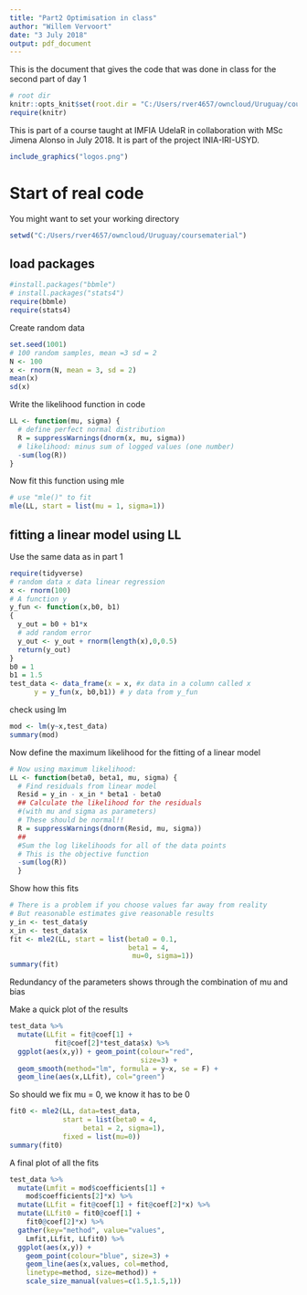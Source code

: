 ```yaml
---
title: "Part2 Optimisation in class"
author: "Willem Vervoort"
date: "3 July 2018"
output: pdf_document
---
```


This is the document that gives the code that was done in class for the second part of day 1

```r
# root dir
knitr::opts_knit$set(root.dir = "C:/Users/rver4657/owncloud/Uruguay/coursematerial")
require(knitr)
```

This is part of a course taught at IMFIA UdelaR in collaboration with MSc Jimena Alonso in July 2018. It is part of the project INIA-IRI-USYD.

```r
include_graphics("logos.png")
```

# Start of real code

You might want to set your working directory

```r
setwd("C:/Users/rver4657/owncloud/Uruguay/coursematerial")
```

## load packages

```r
#install.packages("bbmle")
# install.packages("stats4")
require(bbmle)
require(stats4)
```

Create random data

```r
set.seed(1001)
# 100 random samples, mean =3 sd = 2
N <- 100
x <- rnorm(N, mean = 3, sd = 2)
mean(x)
sd(x)
```

Write the likelihood function in code
```r
LL <- function(mu, sigma) {
  # define perfect normal distribution
  R = suppressWarnings(dnorm(x, mu, sigma))
  # likelihood: minus sum of logged values (one number)
  -sum(log(R))
}
```

Now fit this function using mle

```r
# use "mle()" to fit
mle(LL, start = list(mu = 1, sigma=1))
```

## fitting a linear model using LL
Use the same data as in part 1

```r
require(tidyverse)
# random data x data linear regression
x <- rnorm(100)
# A function y
y_fun <- function(x,b0, b1)
{
  y_out = b0 + b1*x
  # add random error
  y_out <- y_out + rnorm(length(x),0,0.5)
  return(y_out)
}
b0 = 1
b1 = 1.5
test_data <- data_frame(x = x, #x data in a column called x
      y = y_fun(x, b0,b1)) # y data from y_fun
```

check using lm

```r
mod <- lm(y~x,test_data)
summary(mod)
```


Now define the maximum likelihood for the fitting of a linear model

```r
# Now using maximum likelihood:
LL <- function(beta0, beta1, mu, sigma) {
  # Find residuals from linear model
  Resid = y_in - x_in * beta1 - beta0
  ## Calculate the likelihood for the residuals 
  #(with mu and sigma as parameters)
  # These should be normal!!
  R = suppressWarnings(dnorm(Resid, mu, sigma))
  ##
  #Sum the log likelihoods for all of the data points
  # This is the objective function
  -sum(log(R))
  }
```

Show how this fits

```r
# There is a problem if you choose values far away from reality
# But reasonable estimates give reasonable results
y_in <- test_data$y
x_in <- test_data$x
fit <- mle2(LL, start = list(beta0 = 0.1, 
                             beta1 = 4,
                              mu=0, sigma=1))
summary(fit)
```

Redundancy of the parameters shows through the combination of mu and bias

Make a quick plot of the results
```r
test_data %>%
  mutate(LLfit = fit@coef[1] +
           fit@coef[2]*test_data$x) %>%
  ggplot(aes(x,y)) + geom_point(colour="red",
                                size=3) +
  geom_smooth(method="lm", formula = y~x, se = F) +
  geom_line(aes(x,LLfit), col="green")
```

So should we fix mu = 0, we know it has to be 0

```r
fit0 <- mle2(LL, data=test_data, 
             start = list(beta0 = 4,
                  beta1 = 2, sigma=1),
             fixed = list(mu=0))
summary(fit0)

```


A final plot of all the fits
```r
test_data %>%
  mutate(Lmfit = mod$coefficients[1] +
    mod$coefficients[2]*x) %>%
  mutate(LLfit = fit@coef[1] + fit@coef[2]*x) %>%
  mutate(LLfit0 = fit0@coef[1] +
    fit0@coef[2]*x) %>%
  gather(key="method", value="values",
    Lmfit,LLfit, LLfit0) %>%
  ggplot(aes(x,y)) +
    geom_point(colour="blue", size=3) +
    geom_line(aes(x,values, col=method,
    linetype=method, size=method)) +
    scale_size_manual(values=c(1.5,1.5,1))
```








